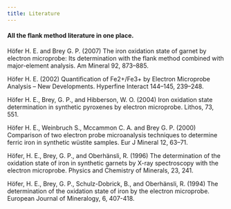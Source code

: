 ```yaml
---
title: Literature
---
```


#### All the flank method literature in one place.
Höfer H. E. and Brey G. P. (2007) The iron oxidation state of garnet by electron microprobe: Its determination with the flank method combined with major-element analysis. Am Mineral 92, 873–885.

Höfer H. E. (2002) Quantification of Fe2+/Fe3+ by Electron Microprobe Analysis – New Developments. Hyperfine Interact 144–145, 239–248.

Höfer H. E., Brey, G. P., and Hibberson, W. O. (2004) Iron oxidation state determination in synthetic pyroxenes by electron microprobe. Lithos, 73, 551.

Höfer H. E., Weinbruch S., Mccammon C. A. and Brey G. P. (2000) Comparison of two electron probe microanalysis techniques to determine ferric iron in synthetic wüstite samples. Eur J Mineral 12, 63–71.

Höfer, H. E., Brey, G. P., and Oberhänsli, R. (1996) The determination of the oxidation state of iron in synthetic garnets by X-ray spectroscopy with the electron microprobe. Physics and Chemistry of Minerals, 23, 241.

Höfer, H. E., Brey, G. P., Schulz-Dobrick, B., and Oberhänsli, R. (1994) The determination of the oxidation state of iron by the electron microprobe. European Journal of Mineralogy, 6, 407-418.